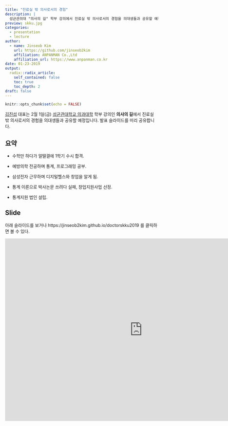 ```yaml
---
title: "진료실 밖 의사로서의 경험"
description: |
  성균관의대 "의사의 길" 학부 강의에서 진료실 밖 의사로서의 경험을 의대생들과 공유할 예정입니다. 발표 슬라이드를 미리 공유합니다.
preview: skku.jpg
categories:
  - presentation
  - lecture
author:
  - name: Jinseob Kim
    url: https://github.com/jinseob2kim
    affiliation: ANPANMAN Co.,Ltd
    affiliation_url: https://www.anpanman.co.kr
date: 01-23-2019
output:
  radix::radix_article:
    self_contained: false
    toc: true
    toc_depth: 2
draft: false
---
```


```r
knitr::opts_chunk$set(echo = FALSE)
```

[김진섭](https://github.com/jinseob2kim) 대표는 2월 1일(금) [성균관대학교 의과대학](http://www.skkumed.ac.kr/) 학부 강의인 **의사의 길**에서 진료실 밖 의사로서의 경험을 의대생들과 공유할 예정입니다. 발표 슬라이드를 미리 공유합니다. 


## 요약

* 수학만 하다가 얼떨결에 1학기 수시 합격. 


* 예방의학 전공하며 통계, 프로그래밍 공부.


* 삼성전자 근무하며 디지털헬스와 창업을 알게 됨.  


* 통계 이론으로 박사논문 쓰려다 실패, 창업지원사업 선정.


* 통계지원 법인 설립.


## Slide

아래 슬라이드를 보거나 https://jinseob2kim.github.io/doctorskku2019 를 클릭하면 볼 수 있다.

<iframe src="https://jinseob2kim.github.io/doctorskku2019" width="900" height="600" style="border: none;"></iframe>

